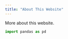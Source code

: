 ```yaml
---
title: "About This Website"
---
```


More about this website.


```python
import pandas as pd
```

```r

```

